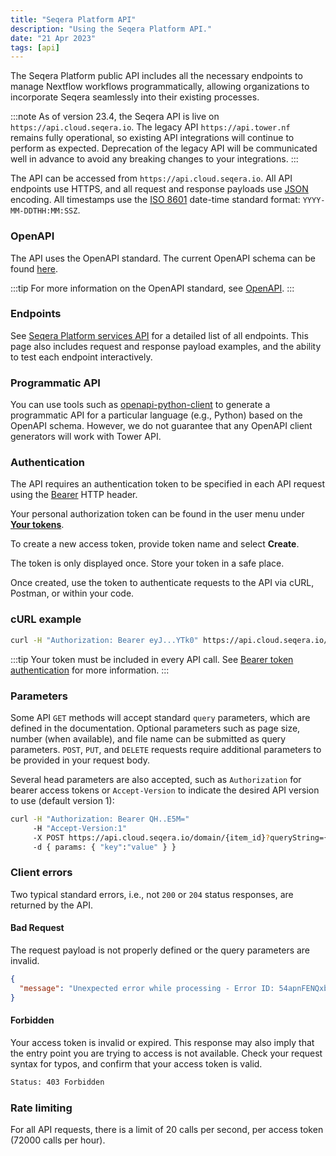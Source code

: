 ```yaml
---
title: "Seqera Platform API"
description: "Using the Seqera Platform API."
date: "21 Apr 2023"
tags: [api]
---
```


The Seqera Platform public API includes all the necessary endpoints to manage Nextflow workflows programmatically, allowing organizations to incorporate Seqera seamlessly into their existing processes.

:::note
As of version 23.4, the Seqera API is live on `https://api.cloud.seqera.io`. The legacy API `https://api.tower.nf` remains fully operational, so existing API integrations will continue to perform as expected. Deprecation of the legacy API will be communicated well in advance to avoid any breaking changes to your integrations.
:::

The API can be accessed from `https://api.cloud.seqera.io`. All API endpoints use HTTPS, and all request and response payloads use [JSON](https://www.json.org/) encoding. All timestamps use the [ISO 8601](https://www.iso.org/iso-8601-date-and-time-format.html) date-time standard format: `YYYY-MM-DDTHH:MM:SSZ`.

### OpenAPI

The API uses the OpenAPI standard. The current OpenAPI schema can be found [here](https://cloud.seqera.io/openapi/seqera-api-latest.yml).

:::tip
For more information on the OpenAPI standard, see [OpenAPI](https://swagger.io/specification/).
:::

### Endpoints

See [Seqera Platform services API](https://api.cloud.seqera.io/openapi/index.html) for a detailed list of all endpoints. This page also includes request and response payload examples, and the ability to test each endpoint interactively.

### Programmatic API

You can use tools such as [openapi-python-client](https://github.com/openapi-generators/openapi-python-client) to generate a programmatic API for a particular language (e.g., Python) based on the OpenAPI schema. However, we do not guarantee that any OpenAPI client generators will work with Tower API.

### Authentication

The API requires an authentication token to be specified in each API request using the
[Bearer](https://swagger.io/docs/specification/authentication/bearer-authentication) HTTP header.

Your personal authorization token can be found in the user menu under [**Your tokens**](https://cloud.seqera.io/tokens).

To create a new access token, provide token name and select **Create**.

The token is only displayed once. Store your token in a safe place.

Once created, use the token to authenticate requests to the API via cURL, Postman, or within your code.

### cURL example

```bash
curl -H "Authorization: Bearer eyJ...YTk0" https://api.cloud.seqera.io/api/workflow
```

:::tip
Your token must be included in every API call. See [Bearer token authentication](https://swagger.io/docs/specification/authentication/bearer-authentication) for more information.
:::

### Parameters

Some API `GET` methods will accept standard `query` parameters, which are defined in the documentation. Optional parameters such as page size, number (when available), and file name can be submitted as query parameters. `POST`, `PUT`, and `DELETE` requests require additional parameters to be provided in your request body.

Several head parameters are also accepted, such as `Authorization` for bearer access tokens or `Accept-Version` to indicate the desired API version to use (default version 1):

```bash
curl -H "Authorization: Bearer QH..E5M="
     -H "Accept-Version:1"
     -X POST https://api.cloud.seqera.io/domain/{item_id}?queryString={value}
     -d { params: { "key":"value" } }

```

### Client errors

Two typical standard errors, i.e., not `200` or `204` status responses, are returned by the API.

#### Bad Request

The request payload is not properly defined or the query parameters are invalid.

```json
{
  "message": "Unexpected error while processing - Error ID: 54apnFENQxbvCr23JaIjLb"
}
```

#### Forbidden

Your access token is invalid or expired. This response may also imply that the entry point you are trying to access is not available. Check your request syntax for typos, and confirm that your access token is valid.

```bash
Status: 403 Forbidden
```

### Rate limiting

For all API requests, there is a limit of 20 calls per second, per access token (72000 calls per hour).
